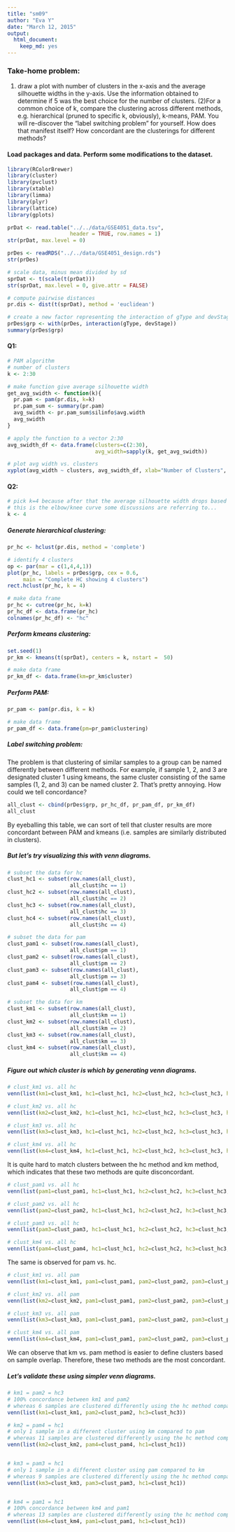 ```yaml
---
title: "sm09"
author: "Eva Y"
date: "March 12, 2015"
output:
  html_document:
    keep_md: yes
---
```


### Take-home problem: 
(1) draw a plot with number of clusters in the x-axis and the average silhouette widths in the y-axis. Use the information obtained to determine if 5 was the best choice for the number of clusters.
(2)For a common choice of k, compare the clustering across different methods, e.g. hierarchical (pruned to specific k, obviously), k-means, PAM. You will re-discover the “label switching problem” for yourself. How does that manifest itself? How concordant are the clusterings for different methods?

#### Load packages and data. Perform some modifications to the dataset. 
```r
library(RColorBrewer)
library(cluster)
library(pvclust)
library(xtable)
library(limma)
library(plyr)
library(lattice)
library(gplots)

prDat <- read.table("../../data/GSE4051_data.tsv", 
                    header = TRUE, row.names = 1)
str(prDat, max.level = 0)

prDes <- readRDS("../../data/GSE4051_design.rds")
str(prDes)

# scale data, minus mean divided by sd
sprDat <- t(scale(t(prDat)))
str(sprDat, max.level = 0, give.attr = FALSE)

# compute pairwise distances
pr.dis <- dist(t(sprDat), method = 'euclidean')

# create a new factor representing the interaction of gType and devStage
prDes$grp <- with(prDes, interaction(gType, devStage))
summary(prDes$grp)
```

#### Q1: 
```r
# PAM algorithm
# number of clusters
k <- 2:30

# make function give average silhouette width
get_avg_swidth <- function(k){
  pr.pam <- pam(pr.dis, k=k)
  pr.pam_sum <- summary(pr.pam)
  avg_swidth <- pr.pam_sum$silinfo$avg.width
  avg_swidth
}

# apply the function to a vector 2:30
avg_swidth_df <- data.frame(clusters=c(2:30), 
                            avg_width=sapply(k, get_avg_swidth))

# plot avg width vs. clusters
xyplot(avg_width ~ clusters, avg_swidth_df, xlab="Number of Clusters", ylab="Average Silhouette Width")
```

#### Q2: 
```r
# pick k=4 because after that the average silhouette width drops based on the plot in Q1. 
# this is the elbow/knee curve some discussions are referring to...
k <- 4
```

##### Generate hierarchical clustering:
```r
pr_hc <- hclust(pr.dis, method = 'complete')

# identify 4 clusters
op <- par(mar = c(1,4,4,1))
plot(pr_hc, labels = prDes$grp, cex = 0.6, 
     main = "Complete HC showing 4 clusters")
rect.hclust(pr_hc, k = 4)

# make data frame
pr_hc <- cutree(pr_hc, k=k)
pr_hc_df <- data.frame(pr_hc)
colnames(pr_hc_df) <- "hc"
```

##### Perform kmeans clustering:
```r
set.seed(1)
pr_km <- kmeans(t(sprDat), centers = k, nstart =  50)

# make data frame
pr_km_df <- data.frame(km=pr_km$cluster)
```

##### Perform PAM:
```r
pr_pam <- pam(pr.dis, k = k)

# make data frame
pr_pam_df <- data.frame(pm=pr_pam$clustering)
```

##### Label switching problem: 
The problem is that clustering of similar samples to a group can be named differently between different methods. For example, if sample 1, 2, and 3 are designated cluster 1 using kmeans, the same cluster consisting of the same samples (1, 2, and 3) can be named cluster 2. That's pretty annoying. How could we tell concordance?
```r
all_clust <- cbind(prDes$grp, pr_hc_df, pr_pam_df, pr_km_df)
all_clust
```

By eyeballing this table, we can sort of tell that cluster results are more concordant between PAM and kmeans (i.e. samples are similarly distributed in clusters).

##### But let's try visualizing this with venn diagrams.
```r
# subset the data for hc
clust_hc1 <- subset(row.names(all_clust), 
                    all_clust$hc == 1)
clust_hc2 <- subset(row.names(all_clust), 
                    all_clust$hc == 2)
clust_hc3 <- subset(row.names(all_clust), 
                    all_clust$hc == 3)
clust_hc4 <- subset(row.names(all_clust), 
                    all_clust$hc == 4)

# subset the data for pam 
clust_pam1 <- subset(row.names(all_clust), 
                    all_clust$pm == 1)
clust_pam2 <- subset(row.names(all_clust), 
                    all_clust$pm == 2)
clust_pam3 <- subset(row.names(all_clust), 
                    all_clust$pm == 3)
clust_pam4 <- subset(row.names(all_clust), 
                    all_clust$pm == 4)

# subset the data for km 
clust_km1 <- subset(row.names(all_clust), 
                    all_clust$km == 1)
clust_km2 <- subset(row.names(all_clust), 
                    all_clust$km == 2)
clust_km3 <- subset(row.names(all_clust), 
                    all_clust$km == 3)
clust_km4 <- subset(row.names(all_clust), 
                    all_clust$km == 4)
```

##### Figure out which cluster is which by generating venn diagrams. 
```r
# clust_km1 vs. all hc
venn(list(km1=clust_km1, hc1=clust_hc1, hc2=clust_hc2, hc3=clust_hc3, hc4=clust_hc4)) # km1 = hc3

# clust_km2 vs. all hc
venn(list(km2=clust_km2, hc1=clust_hc1, hc2=clust_hc2, hc3=clust_hc3, hc4=clust_hc4)) # km2 = hc1

# clust_km3 vs. all hc
venn(list(km3=clust_km3, hc1=clust_hc1, hc2=clust_hc2, hc3=clust_hc3, hc4=clust_hc4)) # km3 = hc1 ???

# clust_km4 vs. all hc
venn(list(km4=clust_km4, hc1=clust_hc1, hc2=clust_hc2, hc3=clust_hc3, hc4=clust_hc4)) # km4 = hc1 ???
```

It is quite hard to match clusters between the hc method and km method, which indicates that these two methods are quite disconcordant. 

```r
# clust_pam1 vs. all hc
venn(list(pam1=clust_pam1, hc1=clust_hc1, hc2=clust_hc2, hc3=clust_hc3, hc4=clust_hc4)) # pam1 = hc1 

# clust_pam2 vs. all hc
venn(list(pam2=clust_pam2, hc1=clust_hc1, hc2=clust_hc2, hc3=clust_hc3, hc4=clust_hc4)) # pam2 = hc3

# clust_pam3 vs. all hc
venn(list(pam3=clust_pam3, hc1=clust_hc1, hc2=clust_hc2, hc3=clust_hc3, hc4=clust_hc4)) # pam3 = hc1 ???

# clust_km4 vs. all hc
venn(list(pam4=clust_pam4, hc1=clust_hc1, hc2=clust_hc2, hc3=clust_hc3, hc4=clust_hc4)) # pam4 = hc1 ???
```

The same is observed for pam vs. hc. 

```r
# clust_km1 vs. all pam
venn(list(km1=clust_km1, pam1=clust_pam1, pam2=clust_pam2, pam3=clust_pam3, pam4=clust_pam4)) # km1 = pam2

# clust_km2 vs. all pam
venn(list(km2=clust_km2, pam1=clust_pam1, pam2=clust_pam2, pam3=clust_pam3, pam4=clust_pam4)) # km2 = pam4

# clust_km3 vs. all pam
venn(list(km3=clust_km3, pam1=clust_pam1, pam2=clust_pam2, pam3=clust_pam3, pam4=clust_pam4)) # km3 = pam3

# clust_km4 vs. all pam
venn(list(km4=clust_km4, pam1=clust_pam1, pam2=clust_pam2, pam3=clust_pam3, pam4=clust_pam4)) # km4 = pam1
```

We can observe that km vs. pam method is easier to define clusters based on sample overlap. Therefore, these two methods are the most concordant.

##### Let's validate these using simpler venn diagrams. 
```r
# km1 = pam2 = hc3
# 100% concordance between km1 and pam2
# whereas 6 samples are clustered differently using the hc method compared to km and pam
venn(list(km1=clust_km1, pam2=clust_pam2, hc3=clust_hc3))

# km2 = pam4 = hc1
# only 1 sample in a different cluster using km compared to pam
# whereas 11 samples are clustered differently using the hc method compared to km and pam
venn(list(km2=clust_km2, pam4=clust_pam4, hc1=clust_hc1))


# km3 = pam3 = hc1
# only 1 sample in a different cluster using pam compared to km
# whereas 9 samples are clustered differently using the hc method compared to km and pam
venn(list(km3=clust_km3, pam3=clust_pam3, hc1=clust_hc1))


# km4 = pam1 = hc1
# 100% concordance between km4 and pam1
# whereas 13 samples are clustered differently using the hc method compared to km and pam
venn(list(km4=clust_km4, pam1=clust_pam1, hc1=clust_hc1))
```

